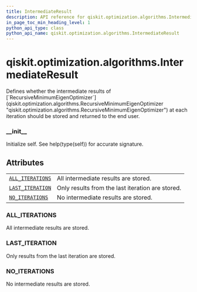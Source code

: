 ```yaml
---
title: IntermediateResult
description: API reference for qiskit.optimization.algorithms.IntermediateResult
in_page_toc_min_heading_level: 1
python_api_type: class
python_api_name: qiskit.optimization.algorithms.IntermediateResult
---
```


# qiskit.optimization.algorithms.IntermediateResult

<Class id="qiskit.optimization.algorithms.IntermediateResult" isDedicatedPage={true} github="https://github.com/qiskit-community/qiskit-aqua/tree/stable/0.9/qiskit/optimization/algorithms/recursive_minimum_eigen_optimizer.py" signature="IntermediateResult(value)" modifiers="class">
  Defines whether the intermediate results of [`RecursiveMinimumEigenOptimizer`](qiskit.optimization.algorithms.RecursiveMinimumEigenOptimizer "qiskit.optimization.algorithms.RecursiveMinimumEigenOptimizer") at each iteration should be stored and returned to the end user.

  ### \_\_init\_\_

  <Function id="qiskit.optimization.algorithms.IntermediateResult.__init__" signature="__init__()">
    Initialize self. See help(type(self)) for accurate signature.
  </Function>

  ## Attributes

  |                                                                                                                                                          |                                                  |
  | -------------------------------------------------------------------------------------------------------------------------------------------------------- | ------------------------------------------------ |
  | [`ALL_ITERATIONS`](#qiskit.optimization.algorithms.IntermediateResult.ALL_ITERATIONS "qiskit.optimization.algorithms.IntermediateResult.ALL_ITERATIONS") | All intermediate results are stored.             |
  | [`LAST_ITERATION`](#qiskit.optimization.algorithms.IntermediateResult.LAST_ITERATION "qiskit.optimization.algorithms.IntermediateResult.LAST_ITERATION") | Only results from the last iteration are stored. |
  | [`NO_ITERATIONS`](#qiskit.optimization.algorithms.IntermediateResult.NO_ITERATIONS "qiskit.optimization.algorithms.IntermediateResult.NO_ITERATIONS")    | No intermediate results are stored.              |

  ### ALL\_ITERATIONS

  <Attribute id="qiskit.optimization.algorithms.IntermediateResult.ALL_ITERATIONS" attributeValue="2">
    All intermediate results are stored.
  </Attribute>

  ### LAST\_ITERATION

  <Attribute id="qiskit.optimization.algorithms.IntermediateResult.LAST_ITERATION" attributeValue="1">
    Only results from the last iteration are stored.
  </Attribute>

  ### NO\_ITERATIONS

  <Attribute id="qiskit.optimization.algorithms.IntermediateResult.NO_ITERATIONS" attributeValue="0">
    No intermediate results are stored.
  </Attribute>
</Class>

